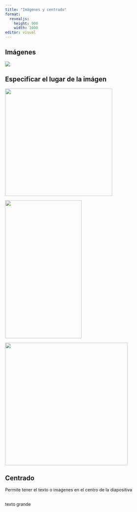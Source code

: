 ```yaml
---
title: "Imágenes y centrado"
format:
  revealjs:
    height: 900
    width: 1600
editor: visual
---
```


## Imágenes

![](imagenes/dino4.jpg)

## Especificar el lugar de la imágen

![](imagenes/dino1.jpg){.absolute top="200" left="0" width="350"}

![](imagenes/dino2.jpg){.absolute top="50" right="50" width="250" height="450"}

![](imagenes/dino3.jpg){.absolute bottom="0" right="30%" height="400"}

## Centrado {.center}

Permite tener el texto o imagenes en el centro de la diapositiva

##  {.center}

[texto grande]{.r-fit-text}
